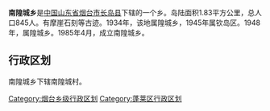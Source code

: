 '''南隍城乡'''是[[中华人民共和国|中国]][[山东省|山东省]][[烟台市|烟台市]][[长岛县|长岛县]]下辖的一个乡。岛陆面积1.83平方公里，总人口845人。有摩崖石刻等古迹。1934年，该地属隍城乡，1945年属钦岛区。1948年，属隍城乡。1985年4月，成立南隍城乡。

== 行政区划 ==

南隍城乡下辖南隍城村。
{{山东小作品}}
{{长岛县行政区划}}

[[Category:烟台乡级行政区划|Category:烟台乡级行政区划]]
[[Category:蓬莱区行政区划|Category:蓬莱区行政区划]]